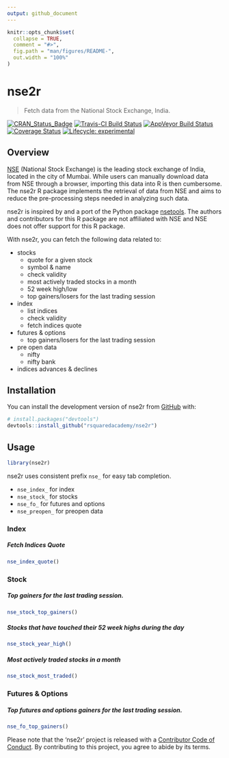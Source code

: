 ```yaml
---
output: github_document
---
```


<!-- README.md is generated from README.Rmd. Please edit that file -->

```r
knitr::opts_chunk$set(
  collapse = TRUE,
  comment = "#>",
  fig.path = "man/figures/README-",
  out.width = "100%"
)
```
# nse2r

> Fetch data from the National Stock Exchange, India.

<!-- badges: start -->
[![CRAN\_Status\_Badge](https://www.r-pkg.org/badges/version/nse2r)](https://cran.r-project.org/package=nse2r)
[![Travis-CI Build
Status](https://travis-ci.org/rsquaredacademy/nse2r.svg?branch=master)](https://travis-ci.org/rsquaredacademy/nse2r)
[![AppVeyor Build
Status](https://ci.appveyor.com/api/projects/status/github/rsquaredacademy/nse2r?branch=master&svg=true)](https://ci.appveyor.com/project/rsquaredacademy/nse2r)
[![Coverage
Status](https://img.shields.io/codecov/c/github/rsquaredacademy/nse2r/master.svg)](https://codecov.io/github/rsquaredacademy/nse2r?branch=master)
[![Lifecycle: experimental](https://img.shields.io/badge/lifecycle-experimental-orange.svg)](https://www.tidyverse.org/lifecycle/#experimental)
<!-- badges: end -->

## Overview

[NSE](https://www.nseindia.com/) (National Stock Exchange) is the leading stock exchange of India, located in the city of Mumbai. While users can manually download data from NSE through a browser, importing this data into R is then cumbersome. The nse2r R package implements the retrieval of data from NSE and aims to reduce the pre-processing steps needed in analyzing such data.

nse2r is inspired by and a port of the Python package [nsetools](https://nsetools.readthedocs.io/en/latest/). The authors and contributors for this R package are not affiliated with NSE and NSE does not offer support for this R package.

With nse2r, you can fetch the following data related to:

- stocks
    - quote for a given stock
    - symbol & name
    - check validity
    - most actively traded stocks in a month
    - 52 week high/low
    - top gainers/losers for the last trading session
- index
    - list indices
    - check validity
    - fetch indices quote
- futures & options
    - top gainers/losers for the last trading session
- pre open data
    - nifty
    - nifty bank
- indices advances & declines

## Installation

You can install the development version of nse2r from [GitHub](https://github.com/rsquaredacademy/nse2r/) with:

```r
# install.packages("devtools")
devtools::install_github("rsquaredacademy/nse2r")
```

## Usage

```r
library(nse2r)
```

nse2r uses consistent prefix `nse_` for easy tab completion.

- `nse_index_` for index 
- `nse_stock_` for stocks
- `nse_fo_` for futures and options
- `nse_preopen_` for preopen data

### Index

##### Fetch Indices Quote

```r
nse_index_quote()
```

### Stock

##### Top gainers for the last trading session.

```r
nse_stock_top_gainers()
```

##### Stocks that have touched their 52 week highs during the day

```r
nse_stock_year_high()
```

##### Most actively traded stocks in a month

```r
nse_stock_most_traded()
```

### Futures & Options

##### Top futures and options gainers for the last trading session.

```r
nse_fo_top_gainers()
```

Please note that the 'nse2r' project is released with a
[Contributor Code of Conduct](CODE_OF_CONDUCT.md).
By contributing to this project, you agree to abide by its terms.
